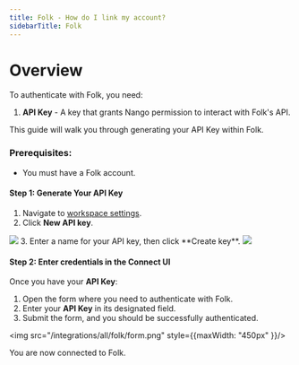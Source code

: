 ```yaml
---
title: Folk - How do I link my account?
sidebarTitle: Folk
---
```


# Overview

To authenticate with Folk, you need:
1. **API Key** - A key that grants Nango permission to interact with Folk's API.

This guide will walk you through generating your API Key within Folk.

### Prerequisites:

- You must have a Folk account.

#### Step 1: Generate Your API Key
1. Navigate to [workspace settings](https://app.folk.app/apps/contacts/network/settings/api-keys).
2. Click **New API key**.
<img src="/integrations/all/folk/api_page.png" />
3. Enter a name for your API key, then click **Create key**.
<img src="/integrations/all/folk/create_key_form.png" />

#### Step 2: Enter credentials in the Connect UI

Once you have your **API Key**:
1. Open the form where you need to authenticate with Folk.
2. Enter your **API Key** in its designated field.
3. Submit the form, and you should be successfully authenticated.

<img src="/integrations/all/folk/form.png" style={{maxWidth: "450px" }}/>

You are now connected to Folk.
